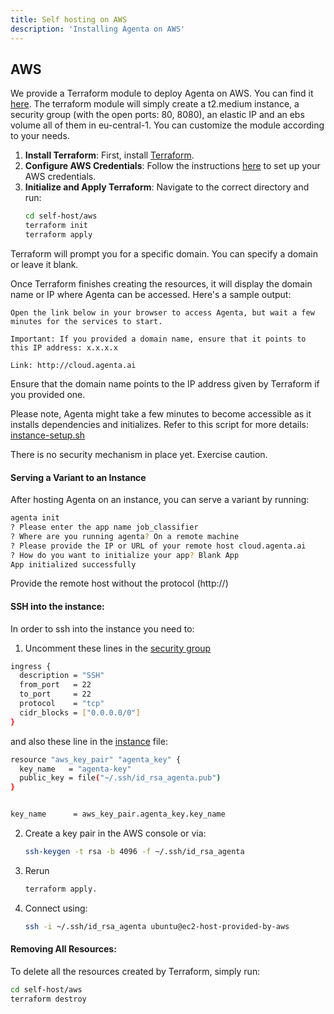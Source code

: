```yaml
---
title: Self hosting on AWS
description: 'Installing Agenta on AWS'
---
```


## AWS
We provide a Terraform module to deploy Agenta on AWS. You can find it [here](https://github.com/Agenta-AI/agenta/tree/main/self-host/aws).
The terraform module will simply create a t2.medium instance, a security group (with the open ports: 80, 8080), an elastic IP and an ebs volume all of them in eu-central-1.
You can customize the module according to your needs.

1. **Install Terraform**: First, install [Terraform](https://developer.hashicorp.com/terraform/tutorials/aws-get-started/install-cli).
2. **Configure AWS Credentials**: Follow the instructions [here](https://docs.aws.amazon.com/cli/latest/userguide/cli-chap-configure.html) to set up your AWS credentials.
3. **Initialize and Apply Terraform**: Navigate to the correct directory and run:
   ```bash
   cd self-host/aws
   terraform init
   terraform apply
   ```

Terraform will prompt you for a specific domain. You can specify a domain or leave it blank.

Once Terraform finishes creating the resources, it will display the domain name or IP where Agenta can be accessed. Here's a sample output:
```
Open the link below in your browser to access Agenta, but wait a few minutes for the services to start.

Important: If you provided a domain name, ensure that it points to this IP address: x.x.x.x

Link: http://cloud.agenta.ai
```

Ensure that the domain name points to the IP address given by Terraform if you provided one.

Please note, Agenta might take a few minutes to become accessible as it installs dependencies and initializes. Refer to this script for more details: [instance-setup.sh](https://github.com/Agenta-AI/agenta/blob/main/self-host/aws/instance-setup.sh)

<Warning>There is no security mechanism in place yet. Exercise caution.</Warning>

#### Serving a Variant to an Instance
After hosting Agenta on an instance, you can serve a variant by running:

```bash
agenta init
? Please enter the app name job_classifier
? Where are you running agenta? On a remote machine
? Please provide the IP or URL of your remote host cloud.agenta.ai
? How do you want to initialize your app? Blank App
App initialized successfully
```
<Warning>Provide the remote host without the protocol (http://)</Warning>

#### SSH into the instance:
In order to ssh into the instance you need to:

1. Uncomment these lines in the [security group](https://github.com/Agenta-AI/agenta/blob/main/self-host/aws/agenta_instance_sg.tf)
```bash
ingress {
  description = "SSH"
  from_port   = 22
  to_port     = 22
  protocol    = "tcp"
  cidr_blocks = ["0.0.0.0/0"]
}
```

and also these line in the [instance](https://github.com/Agenta-AI/agenta/blob/main/self-host/aws/agenta_instance.tf) file:

```bash
resource "aws_key_pair" "agenta_key" {
  key_name   = "agenta-key"
  public_key = file("~/.ssh/id_rsa_agenta.pub")
}


key_name      = aws_key_pair.agenta_key.key_name
```

2. Create a key pair in the AWS console or via:
   ```bash
   ssh-keygen -t rsa -b 4096 -f ~/.ssh/id_rsa_agenta
   ```

3. Rerun 
   ```bash
   terraform apply.
   ```

4. Connect using:
   ```bash
   ssh -i ~/.ssh/id_rsa_agenta ubuntu@ec2-host-provided-by-aws
   ```

#### Removing All Resources:
To delete all the resources created by Terraform, simply run:
```bash
cd self-host/aws
terraform destroy
```